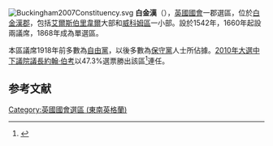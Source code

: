 [[File:Buckingham2007Constituency.svg|right]]
'''白金漢'''（{{lang-en|Buckingham}}），[[英國|英國]][[英國國會|國會]]一郡選區，位於[[白金漢郡|白金漢郡]]，包括[[艾爾斯伯里韋爾|艾爾斯伯里韋爾]]大部和[[威科姆區|威科姆區]]一小部。設於1542年，1660年起設兩議席，1868年成為單選區。

本區議席1918年前多數為[[英國自由黨|自由黨]]，以後多數為[[保守黨_(英國)|保守黨]]人士所佔據。[[2010年英國大選|2010年大選中]][[下議院議長_(英國)|下議院議長]][[約翰·伯考_(英國)|約翰·伯考]]以47.3%選票勝出該區<ref name="">{{cite news
|publisher=[[英國廣播公司|英國廣播公司]]
|date=2010年5月7日
|title=Election 2010/Constituency/Buckingham
|url=http://news.bbc.co.uk/1/shared/election2010/results/constituency/a79.stm
|accessdate=2010年5月17日
|archive-date=2020年2月1日
|archive-url=https://web.archive.org/web/20200201172958/http://news.bbc.co.uk/2/shared/election2010/results/constituency/a79.stm
|dead-url=no
}}</ref>連任。

==参考文献==
<div class="references-small">
<references></references>
</div>
{{英國國會選區 (東南英格蘭)}}
{{DEFAULTSORT:Buckingham}}
[[Category:英國國會選區_(東南英格蘭)|Category:英國國會選區 (東南英格蘭)]]
{{UK-stub}}